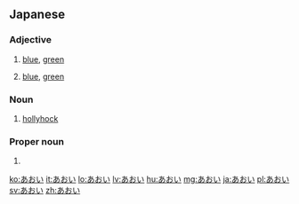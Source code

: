 ==Japanese==

===Adjective===
{{ja-adj|h|rom=aoi|decl=い}}

# {{ja-def|青い}} [[blue]], [[green]]
# {{ja-def|蒼い}} [[blue]], [[green]]

===Noun===
{{ja-noun|h|rom=aoi}}

# {{ja-def|葵}} [[hollyhock]]

===Proper noun===
{{ja-pos|k|proper|rom=Aoi}} 

# {{given name|female|lang=ja}} 

[[ko:あおい]]
[[it:あおい]]
[[lo:あおい]]
[[lv:あおい]]
[[hu:あおい]]
[[mg:あおい]]
[[ja:あおい]]
[[pl:あおい]]
[[sv:あおい]]
[[zh:あおい]]
